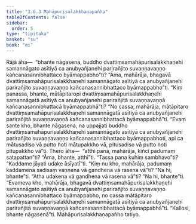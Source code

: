 ```yaml
---
title: "3.6.3 Mahāpurisalakkhaṇapañha"
tableOfContents: false
sidebar:
  order: 5
type: "tipitaka"
basket: "su"
book: "mi"
---
```



<DynamicBreadcrumb />

<Division number="85" book="mi" bookNo="28">

<Paragraph number="404" book="mi">
Rājā āha—  “bhante nāgasena, buddho dvattiṃsamahāpurisalakkhaṇehi samannāgato asītiyā ca anubyañjanehi parirañjito suvaṇṇavaṇṇo kañcanasannibhattaco byāmappabho”ti? “Āma, mahārāja, bhagavā dvattiṃsamahāpurisalakkhaṇehi samannāgato asītiyā ca anubyañjanehi parirañjito suvaṇṇavaṇṇo kañcanasannibhattaco byāmappabho”ti.
</Paragraph>

<Paragraph number="405" book="mi">
“Kiṃ panassa, bhante, mātāpitaropi dvattiṃsamahāpurisalakkhaṇehi samannāgatā asītiyā ca anubyañjanehi parirañjitā suvaṇṇavaṇṇā kañcanasannibhattacā byāmappabhā”ti? “No cassa, mahārāja, mātāpitaro dvattiṃsamahāpurisalakkhaṇehi samannāgatā asītiyā ca anubyañjanehi parirañjitā suvaṇṇavaṇṇā kañcanasannibhattacā byāmappabhā”ti.
</Paragraph>

<Paragraph number="406" book="mi">
“Evaṃ sante kho, bhante nāgasena, na uppajjati buddho dvattiṃsamahāpurisalakkhaṇehi samannāgato asītiyā ca anubyañjanehi parirañjito suvaṇṇavaṇṇo kañcanasannibhattaco byāmappabhoti, api ca mātusadiso vā putto hoti mātupakkho vā, pitusadiso vā putto hoti pitupakkho vā”ti. Thero āha—  “atthi pana, mahārāja, kiñci padumaṃ satapattan”ti? “Āma, bhante, atthī”ti. “Tassa pana kuhiṃ sambhavo”ti? “Kaddame jāyati udake āsīyatī”ti. “Kiṃ nu kho, mahārāja, padumaṃ kaddamena sadisaṃ vaṇṇena vā gandhena vā rasena vā”ti? “Na hi, bhante”ti. “Atha udakena vā gandhena vā rasena vā”ti? “Na hi, bhante”ti. “Evameva kho, mahārāja, bhagavā dvattiṃsamahāpurisalakkhaṇehi samannāgato asītiyā ca anubyañjanehi parirañjito suvaṇṇavaṇṇo kañcanasannibhattaco byāmappabho, no cassa mātāpitaro dvattiṃsamahāpurisalakkhaṇehi samannāgatā asītiyā ca anubyañjanehi parirañjitā suvaṇṇavaṇṇā kañcanasannibhattacā byāmappabhā”ti.
</Paragraph>

<Paragraph number="407" book="mi">
“Kallosi, bhante nāgasenā”ti.

</Paragraph>
</Division>

<Paragraph number="408" type="center" book="mi">
Mahāpurisalakkhaṇapañho tatiyo.
</Paragraph>